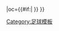 {{fb team |t=-{zh-hans:福弗尔竞技;zh-hant:福弗爾競技;zh-hk:福弗爾體育會;}- |tan=福弗爾競技足球俱樂部 |tc=SCO |abb={{#if:{{{abb|}}}|FOR{{0}}}} |oc={{#if:{{{oc|}}}|{{{oc}}} }} }}<!--
--><noinclude>[[Category:足球模板]]</noinclude>